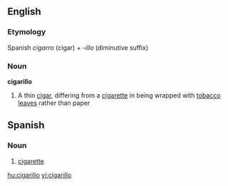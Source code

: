 ==English==

===Etymology===

Spanish ''cigarro'' (cigar) + ''-illo'' (diminutive suffix)

===Noun===
'''cigarillo'''

# A thin [[cigar]], differing from a [[cigarette]] in being wrapped with [[tobacco]] [[leave]]s rather than paper
==Spanish==
===Noun===
{{es-noun-m}}
# [[cigarette]]

[[hu:cigarillo]]
[[vi:cigarillo]]